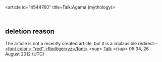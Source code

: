 <article id="4544760" title=Talk:Agama (mythology)>
	<talkpage id="4544760" title="Talk:Agama (mythology)">
{{WikiProject Hinduism|class=Redirect|importance=|myth=yes}}
{{oldrfd|date=2012 August 26, 2012|result='''Retarget''' to [[Agama]]|page=2012 August 26}}


== deletion reason ==

The article is not a recently created article, but it is a implausible redirect--[[User:Redtigerxyz|&lt;font color = &quot;red&quot; &gt;Redtigerxyz&lt;/font&gt;]] &lt;sup&gt; [[User talk:Redtigerxyz|Talk]] &lt;/sup&gt; 05:34, 26 August 2012 (UTC)
	</talkpage>
</article>